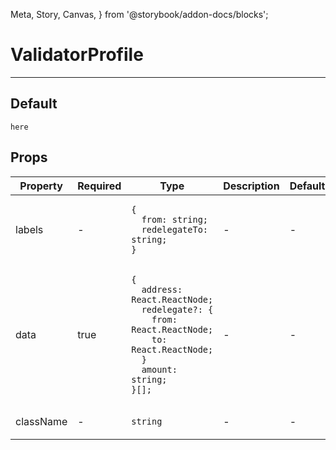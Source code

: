   Meta, Story, Canvas,
} from '@storybook/addon-docs/blocks';


<Meta title="ValidatorProfile" component={ValidatorProfile} />

# ValidatorProfile
---

## Default
<Canvas>
  <Story name="Default">
    <ValidatorProfile />
  </Story>
</Canvas>

```
here
```

## Props
<table>
<thead>
  <tr>
    <th>Property</th>
    <th>Required</th>
    <th>Type</th>
    <th>Description</th>
    <th>Default</th>
  </tr>
  </thead>
  <tbody>

  <tr>
    <td>labels</td>
    <td>-</td>
    <td>

```
{
  from: string;
  redelegateTo: string;
}
```

  </td>
    <td>-</td>
    <td>-</td>
  </tr>

  <tr>
    <td>data</td>
    <td>true</td>
    <td>

```
{
  address: React.ReactNode;
  redelegate?: {
    from: React.ReactNode;
    to: React.ReactNode;
  }
  amount: string;
}[];
```

  </td>
    <td>-</td>
    <td>-</td>
  </tr>

  <tr>
    <td>className</td>
    <td>-</td>
    <td>

`string`

  </td>
    <td>-</td>
    <td>-</td>
  </tr>
  </tbody>
</table>
<br/>
